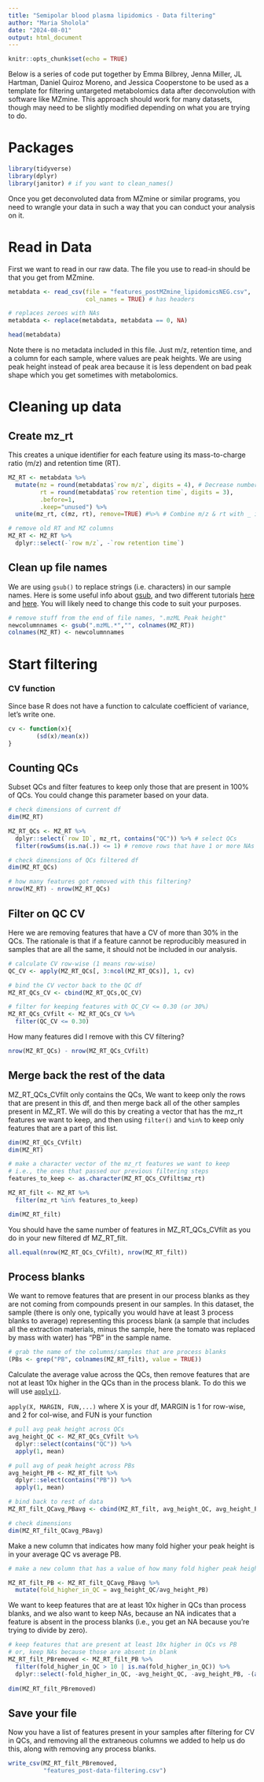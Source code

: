 ```yaml
---
title: "Semipolar blood plasma lipidomics - Data filtering"
author: "Maria Sholola"
date: "2024-08-01"
output: html_document
---
```



```r
knitr::opts_chunk$set(echo = TRUE)
```

Below is a series of code put together by Emma Bilbrey, Jenna Miller, JL Hartman, Daniel Quiroz Moreno, and Jessica Cooperstone to be used as a template for filtering untargeted metabolomics data after deconvolution with software like MZmine.  This approach should work for many datasets, though may need to be slightly modified depending on what you are trying to do.

# Packages

```r
library(tidyverse)
library(dplyr)
library(janitor) # if you want to clean_names()
```

Once you get deconvoluted data from MZmine or similar programs, you need to wrangle your data in such a way that you can conduct your analysis on it.

# Read in Data
First we want to read in our raw data.  The file you use to read-in should be that you get from MZmine.
```r
metabdata <- read_csv(file = "features_postMZmine_lipidomicsNEG.csv",
                      col_names = TRUE) # has headers

# replaces zeroes with NAs
metabdata <- replace(metabdata, metabdata == 0, NA)

head(metabdata)
```

Note there is no metadata included in this file.  Just m/z, retention time, and a column for each sample, where values are peak heights.  We are using peak height instead of peak area because it is less dependent on bad peak shape which you get sometimes with metabolomics.


# Cleaning up data

## Create mz_rt

This creates a unique identifier for each feature using its mass-to-charge ratio (m/z) and retention time (RT).
```r
MZ_RT <- metabdata %>%
  mutate(mz = round(metabdata$`row m/z`, digits = 4), # Decrease number of decimals for m/z & rt
         rt = round(metabdata$`row retention time`, digits = 3),
         .before=1,
         .keep="unused") %>%
  unite(mz_rt, c(mz, rt), remove=TRUE) #%>% # Combine m/z & rt with _ in between

# remove old RT and MZ columns
MZ_RT <- MZ_RT %>%
  dplyr::select(-`row m/z`, -`row retention time`) 
```

## Clean up file names

We are using `gsub()` to replace strings (i.e. characters) in our sample names.  Here is some useful info about [gsub](http://www.endmemo.com/r/gsub.php), and two different tutorials [here](https://www.youtube.com/watch?v=4ZokHoF99DY) and [here](https://www.youtube.com/watch?v=r4Sh7H6wzPA). You will likely need to change this code to suit your purposes.
```r
# remove stuff from the end of file names, ".mzML Peak height"
newcolumnnames <- gsub(".mzML.*","", colnames(MZ_RT))
colnames(MZ_RT) <- newcolumnnames

```


# Start filtering

### CV function
Since base R does not have a function to calculate coefficient of variance, let's write one.
```r
cv <- function(x){
        (sd(x)/mean(x))
}
```


## Counting QCs

Subset QCs and filter features to keep only those that are present in 100% of QCs.  You could change this parameter based on your data. 
```r
# check dimensions of current df
dim(MZ_RT)

MZ_RT_QCs <- MZ_RT %>%
  dplyr::select(`row ID`, mz_rt, contains("QC")) %>% # select QCs
  filter(rowSums(is.na(.)) <= 1) # remove rows that have 1 or more NAs
```

```r
# check dimensions of QCs filtered df
dim(MZ_RT_QCs)

# how many features got removed with this filtering?
nrow(MZ_RT) - nrow(MZ_RT_QCs)
```

## Filter on QC CV

Here we are removing features that have a CV of more than 30% in the QCs.  The rationale is that if a feature cannot be reproducibly measured in samples that are all the same, it should not be included in our analysis.
```r
# calculate CV row-wise (1 means row-wise)
QC_CV <- apply(MZ_RT_QCs[, 3:ncol(MZ_RT_QCs)], 1, cv)

# bind the CV vector back to the QC df
MZ_RT_QCs_CV <- cbind(MZ_RT_QCs,QC_CV)

# filter for keeping features with QC_CV <= 0.30 (or 30%)
MZ_RT_QCs_CVfilt <- MZ_RT_QCs_CV %>%
  filter(QC_CV <= 0.30)
```

How many features did I remove with this CV filtering?
```r
nrow(MZ_RT_QCs) - nrow(MZ_RT_QCs_CVfilt)
```

## Merge back the rest of the data

MZ_RT_QCs_CVfilt only contains the QCs, We want to keep only the rows that are present in this df, and then merge back all of the other samples present in MZ_RT.  We will do this by creating a vector that has the mz_rt features we want to keep, and then using `filter()` and `%in%` to keep only features that are a part of this list.
```r
dim(MZ_RT_QCs_CVfilt)
dim(MZ_RT)

# make a character vector of the mz_rt features we want to keep
# i.e., the ones that passed our previous filtering steps
features_to_keep <- as.character(MZ_RT_QCs_CVfilt$mz_rt)

MZ_RT_filt <- MZ_RT %>%
  filter(mz_rt %in% features_to_keep)

dim(MZ_RT_filt)
```

You should have the same number of features in MZ_RT_QCs_CVfilt as you do in your new filtered df MZ_RT_filt.
```r
all.equal(nrow(MZ_RT_QCs_CVfilt), nrow(MZ_RT_filt))
```


## Process blanks

We want to remove features that are present in our process blanks as they are not coming from compounds present in our samples.  In this dataset, the sample (there is only one, typically you would have at least 3 process blanks to average) representing this process blank (a sample that includes all the extraction materials, minus the sample, here the tomato was replaced by mass with water) has "PB" in the sample name.
```r
# grab the name of the columns/samples that are process blanks
(PBs <- grep("PB", colnames(MZ_RT_filt), value = TRUE))
```

Calculate the average value across the QCs, then remove features that are not at least 10x higher in the QCs than in the process blank.  To do this we will use [`apply()`](https://www.rdocumentation.org/packages/base/versions/3.6.2/topics/apply).

`apply(X, MARGIN, FUN,...)` where X is your df, MARGIN is 1 for row-wise, and 2 for col-wise, and FUN is your function

```r
# pull avg peak height across QCs
avg_height_QC <- MZ_RT_QCs_CVfilt %>%
  dplyr::select(contains("QC")) %>%
  apply(1, mean)

# pull avg of peak height across PBs
avg_height_PB <- MZ_RT_filt %>%
  dplyr::select(contains("PB")) %>%
  apply(1, mean)

# bind back to rest of data
MZ_RT_filt_QCavg_PBavg <- cbind(MZ_RT_filt, avg_height_QC, avg_height_PB)

# check dimensions
dim(MZ_RT_filt_QCavg_PBavg)
```

Make a new column that indicates how many fold higher your peak height is in your average QC vs average PB.
```r

# make a new column that has a value of how many fold higher peak height is in QCs as compared to PB

MZ_RT_filt_PB <- MZ_RT_filt_QCavg_PBavg %>% 
  mutate(fold_higher_in_QC = avg_height_QC/avg_height_PB)
```

We want to keep features that are at least 10x higher in QCs than process blanks, and we also want to keep NAs, because an NA indicates that a feature is absent in the process blanks (i.e., you get an NA because you're trying to divide by zero).
```r
# keep features that are present at least 10x higher in QCs vs PB
# or, keep NAs because those are absent in blank
MZ_RT_filt_PBremoved <- MZ_RT_filt_PB %>%
  filter(fold_higher_in_QC > 10 | is.na(fold_higher_in_QC)) %>%
  dplyr::select(-fold_higher_in_QC, -avg_height_QC, -avg_height_PB, -(all_of(PBs)))
  
dim(MZ_RT_filt_PBremoved)
```

## Save your file
Now you have a list of features present in your samples after filtering for CV in QCs, and removing all the extraneous columns we added to help us do this, along with removing any process blanks.
```r
write_csv(MZ_RT_filt_PBremoved,
          "features_post-data-filtering.csv")
```
